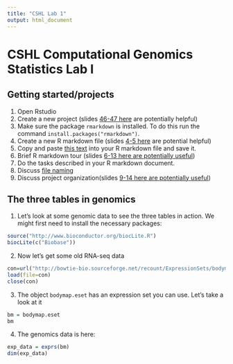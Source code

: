 ```yaml
---
title: "CSHL Lab 1"
output: html_document
---
```


# CSHL Computational Genomics Statistics Lab I

## Getting started/projects

1. Open Rstudio
2. Create a new project (slides [46-47 here](http://jtleek.com/advdatasci/slides/03-rmarkdown-and-github.html#46) are potentially helpful)
3. Make sure the package `rmarkdown` is installed. To do this run the command `install.packages("rmarkdown")`. 
3. Create a new R markdown file (slides [4-5 here](http://jtleek.com/advdatasci/slides/03-rmarkdown-and-github.html#4) are potential helpful)
5. Copy and paste [this text](https://raw.githubusercontent.com/SISBID/Module1/gh-pages/labs/rmarkdown-lab.Rmd) into your R markdown file and save it. 
6. Brief R markdown tour (slides [6-13 here are potentially useful](http://jtleek.com/advdatasci/slides/03-rmarkdown-and-github.html#6))
7. Do the tasks described in your R markdown document.
8. Discuss [file naming](http://jtleek.com/advdatasci/slides/02-organizing-version-control-slides.html#25)
9. Discuss project organization(slides [9-14 here are potentially useful](http://jtleek.com/advdatasci/slides/02-organizing-version-control-slides.html#9))


## The three tables in genomics

1. Let's look at some genomic data to see the three tables in action. We might first need to install the necessary packages: 
```r
source("http://www.bioconductor.org/biocLite.R")
biocLite(c("Biobase"))
``` 
2. Now let's get some old RNA-seq data
```r
con=url("http://bowtie-bio.sourceforge.net/recount/ExpressionSets/bodymap_eset.RData")
load(file=con)
close(con)
``` 
3. The object `bodymap.eset` has an expression set you can use. Let's take a look at it
```r
bm = bodymap.eset
bm
``` 
4. The genomics data is here: 
```r
exp_data = exprs(bm)
dim(exp_data)
```



